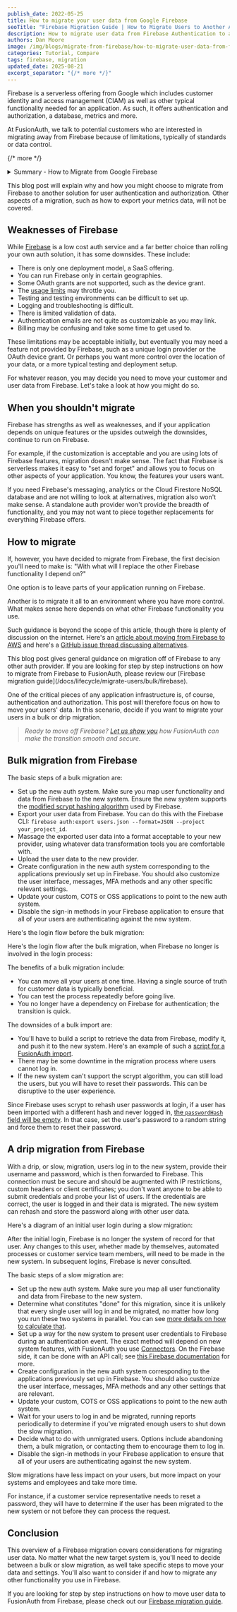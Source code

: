 ```yaml
---
publish_date: 2022-05-25
title: How to migrate your user data from Google Firebase
seoTitle: "Firebase Migration Guide | How to Migrate Users to Another Auth System"
description: How to migrate user data from Firebase Authentication to another project or identity provider. This guide covers export methods, password handling, and reauthentication.
authors: Dan Moore
image: /img/blogs/migrate-from-firebase/how-to-migrate-user-data-from-firebase-to-fusionauth.svg
categories: Tutorial, Compare
tags: firebase, migration
updated_date: 2025-08-21
excerpt_separator: "{/* more */}"
---
```



Firebase is a serverless offering from Google which includes customer identity and access management (CIAM) as well as other typical functionality needed for an application. As such, it offers authentication and authorization, a database, metrics and more.

At FusionAuth, we talk to potential customers who are interested in migrating away from Firebase because of limitations, typically of standards or data control.

{/* more */}

<details>
    <summary>Summary - How to Migrate from Google Firebase</summary>
### Key Takeaways

- **Seamless migration path**: FusionAuth supports Firebase's modified scrypt hashing algorithm, enabling bulk migrations without forcing password resets, minimizing user disruption during the transition process.
- **Deployment flexibility advantage**: Unlike Firebase's SaaS-only model, FusionAuth offers self-hosting options and deployment flexibility, giving teams complete control over data location and infrastructure architecture.
- **Migration automation capabilities**: FusionAuth provides pre-built import scripts and Connectors for both bulk and drip migrations, reducing development overhead and accelerating your transition timeline.
- **Enhanced standards compliance**: FusionAuth supports OAuth grants (including device grant) and authentication protocols that Firebase lacks, eliminating feature limitations that may have prompted your migration.
- **Transparent operational control**: With FusionAuth's single-tenant architecture, you gain comprehensive logging, testing environments, and troubleshooting capabilities that Firebase's shared infrastructure cannot match.
- **Scalable growth foundation**: FusionAuth eliminates Firebase's usage limits and throttling concerns while providing transparent pricing that scales predictably with your business growth.

***

### Definitions

- **Bulk Migration**: A complete user data transfer approach where all users are moved simultaneously from Firebase to the new authentication provider, typically involving system downtime but ensuring immediate data consistency and single source of truth.
- **Drip Migration**: A gradual user transition strategy where users are migrated individually during their next login attempt, allowing zero-downtime migrations while maintaining two systems temporarily until migration completion criteria are met.
- **Modified Scrypt Algorithm**: Firebase's customized implementation of the scrypt password hashing algorithm that requires specific compatibility in the target authentication system—FusionAuth natively supports this format to prevent forced password resets during migration.
- **Firebase Connectors**: Integration mechanisms that enable slow migrations by allowing the new authentication system to validate credentials against Firebase during the transition period, with FusionAuth's Connectors providing secure, configurable authentication passthrough capabilities.
- **Authentication System of Record**: The primary identity management platform that serves as the authoritative source for user credentials and profile data—successful migration requires clear designation and complete transition to prevent data inconsistencies and security gaps.

***

### Frequently Asked Questions

**Q: How easy is it to migrate from Firebase to FusionAuth?**

A: FusionAuth provides comprehensive migration tooling for Firebase transitions. For Firebase specifically, FusionAuth offers pre-built import scripts, native support for Firebase's modified scrypt algorithm, and detailed step-by-step documentation. The migration process typically takes 2-4 weeks depending on complexity, with options for both bulk and drip migration strategies. FusionAuth's architecture eliminates common Firebase limitations like geographic restrictions and OAuth grant limitations that often drive migration decisions.

**Q: How do I migrate users securely between authentication providers like Firebase and maintain password security?**

A: Secure migration requires preserving existing password hashes to avoid forcing user password resets. FusionAuth natively supports Firebase's modified scrypt hashing algorithm, allowing direct import of existing password data without security compromises. For additional security, implement IP restrictions, custom headers, or client certificates during drip migrations. FusionAuth's single-tenant architecture ensures your user data never shares infrastructure with other customers, providing superior security isolation compared to Firebase's shared model.

**Q: How do I achieve seamless authentication in microservices architectures after migrating from Firebase?**

A: FusionAuth excels in microservices environments through its API-first architecture and flexible deployment options. Unlike Firebase's rigid SaaS model, you can deploy FusionAuth instances closer to your microservices, reducing latency and improving reliability. FusionAuth supports all standard OAuth2 and OpenID Connect flows, including the device grant that Firebase lacks, enabling consistent authentication across all service endpoints. The platform's JWT token architecture integrates seamlessly with microservices authorization patterns.

**Q: Can FusionAuth be deployed using Docker or Kubernetes for better control than Firebase's serverless model?**

A: Yes, FusionAuth offers complete deployment flexibility including Docker containers and Kubernetes orchestration, providing the infrastructure control that Firebase's serverless model cannot match. You can deploy FusionAuth on-premises, in your preferred cloud environment, or across multiple regions for optimal performance and compliance. This deployment flexibility eliminates Firebase's geographic restrictions while maintaining the scaling benefits through Kubernetes automation and load balancing capabilities.

**Q: How does FusionAuth's single-tenant architecture enhance security compared to Firebase's shared infrastructure?**

A: FusionAuth's single-tenant architecture ensures your authentication data runs on dedicated infrastructure, eliminating the security risks inherent in Firebase's multi-tenant model. This approach provides complete data isolation, enhanced logging and monitoring capabilities, and eliminates noisy neighbor effects that can impact performance. You gain full control over security configurations, compliance requirements, and data residency while maintaining the operational simplicity of a managed authentication solution through FusionAuth's streamlined architecture.

***
</details>


This blog post will explain why and how you might choose to migrate from Firebase to another solution for user authentication and authorization. Other aspects of a migration, such as how to export your metrics data, will not be covered.

## Weaknesses of Firebase

While [Firebase](https://firebase.google.com/) is a low cost auth service and a far better choice than rolling your own auth solution, it has some downsides. These include:

* There is only one deployment model, a SaaS offering.
* You can run Firebase only in certain geographies.
* Some OAuth grants are not supported, such as the device grant.
* The [usage limits](https://firebase.google.com/docs/auth/limits) may throttle you.
* Testing and testing environments can be difficult to set up.
* Logging and troubleshooting is difficult.
* There is limited validation of data.
* Authentication emails are not quite as customizable as you may link.
* Billing may be confusing and take some time to get used to.

These limitations may be acceptable initially, but eventually you may need a feature not provided by Firebase, such as a unique login provider or the OAuth device grant.
Or perhaps you want more control over the location of your data, or a more typical testing and deployment setup.

For whatever reason, you may decide you need to move your customer and user data from Firebase. Let's take a look at how you might do so.

## When you shouldn't migrate

Firebase has strengths as well as weaknesses, and if your application depends on unique features or the upsides outweigh the downsides, continue to run on Firebase.

For example, if the customization is acceptable and you are using lots of Firebase features, migration doesn't make sense. The fact that Firebase is serverless makes it easy to "set and forget" and allows you to focus on other aspects of your application. You know, the features your users want.

If you need Firebase's messaging, analytics or the Cloud Firestore NoSQL database and are not willing to look at alternatives, migration also won't make sense. A standalone auth provider won't provide the breadth of functionality, and you may not want to piece together replacements for everything Firebase offers.

## How to migrate

If, however, you have decided to migrate from Firebase, the first decision you'll need to make is: "With what will I replace the other Firebase functionality I depend on?"

One option is to leave parts of your application running on Firebase.

Another is to migrate it all to an environment where you have more control. What makes sense here depends on what other Firebase functionality you use.

Such guidance is beyond the scope of this article, though there is plenty of discussion on the internet. Here's an [article about moving from Firebase to AWS](https://aws.amazon.com/blogs/startups/migrating-your-startup-from-firebase-to-aws/) and here's a [GitHub issue thread discussing alternatives](https://github.com/WelcometoMyGarden/welcometomygarden/issues/106).

<Aside nodark="true" type="note">
This blog post gives general guidance on migration off of Firebase to any other auth provider. If you are looking for step by step instructions on how to migrate from Firebase to FusionAuth, please review our [Firebase migration guide](/docs/lifecycle/migrate-users/bulk/firebase).
</Aside>

One of the critical pieces of any application infrastructure is, of course, authentication and authorization. This post will therefore focus on how to move your users' data. In this scenario, decide if you want to migrate your users in a bulk or drip migration.

> _Ready to move off Firebase? [Let us show you](/contact) how FusionAuth can make the transition smooth and secure._

## Bulk migration from Firebase

The basic steps of a bulk migration are:

* Set up the new auth system. Make sure you map user functionality and data from Firebase to the new system. Ensure the new system supports the [modified scrypt hashing algorithm](https://firebase.google.com/docs/reference/admin/java/reference/com/google/firebase/auth/hash/Scrypt) used by Firebase.
* Export your user data from Firebase. You can do this with the Firebase CLI: `firebase auth:export users.json --format=JSON --project your_project_id`.
* Massage the exported user data into a format acceptable to your new provider, using whatever data transformation tools you are comfortable with.
* Upload the user data to the new provider.
* Create configuration in the new auth system corresponding to the applications previously set up in Firebase. You should also customize the user interface, messages, MFA methods and any other specific relevant settings.
* Update your custom, COTS or OSS applications to point to the new auth system.
* Disable the sign-in methods in your Firebase application to ensure that all of your users are authenticating against the new system.

Here's the login flow before the bulk migration:

<BulkBeforeDiagram alt="Bulk migration login request flow before the migration." />

Here's the login flow after the bulk migration, when Firebase no longer is involved in the login process:

<BulkAfterDiagram alt="Bulk migration login request flow after the migration." />

The benefits of a bulk migration include:

* You can move all your users at one time. Having a single source of truth for customer data is typically beneficial.
* You can test the process repeatedly before going live.
* You no longer have a dependency on Firebase for authentication; the transition is quick.

The downsides of a bulk import are:

* You'll have to build a script to retrieve the data from Firebase, modify it, and push it to the new system. Here's an example of such a [script for a FusionAuth import](https://github.com/FusionAuth/fusionauth-import-scripts/tree/main/firebase).
* There may be some downtime in the migration process where users cannot log in.
* If the new system can't support the scrypt algorithm, you can still load the users, but you will have to reset their passwords. This can be disruptive to the user experience.

Since Firebase uses scrypt to rehash user passwords at login, if a user has been imported with a different hash and never logged in, [the `passwordHash` field will be empty](https://firebase.google.com/docs/cli/auth). In that case, set the user's password to a random string and force them to reset their password.

## A drip migration from Firebase

With a drip, or slow, migration, users log in to the new system, provide their username and password, which is then forwarded to Firebase. This connection must be secure and should be augmented with IP restrictions, custom headers or client certificates; you don't want anyone to be able to submit credentials and probe your list of users. If the credentials are correct, the user is logged in and their data is migrated. The new system can rehash and store the password along with other user data.

Here's a diagram of an initial user login during a slow migration:

<SlowMigrationDiagram alt="Slow migration initial login request flow." />

After the initial login, Firebase is no longer the system of record for that user. Any changes to this user, whether made by themselves, automated processes or customer service team members, will need to be made in the new system. In subsequent logins, Firebase is never consulted.

<SlowSubsequentDiagram alt="Slow migration subsequent login request flow." />

The basic steps of a slow migration are:

* Set up the new auth system. Make sure you map all user functionality and data from Firebase to the new system.
* Determine what constitutes "done" for this migration, since it is unlikely that every single user will log in and be migrated, no matter how long you run these two systems in parallel. You can see [more details on how to calculate that](/docs/lifecycle/migrate-users#migration-timeline).
* Set up a way for the new system to present user credentials to Firebase during an authentication event. The exact method will depend on new system features, with FusionAuth you use [Connectors](/docs/lifecycle/migrate-users/connectors/). On the Firebase side, it can be done with an API call; see [this Firebase documentation](https://firebase.google.com/docs/reference/rest/auth#section-sign-in-email-password) for more.
* Create configuration in the new auth system corresponding to the applications previously set up in Firebase. You should also customize the user interface, messages, MFA methods and any other settings that are relevant.
* Update your custom, COTS or OSS applications to point to the new auth system.
* Wait for your users to log in and be migrated, running reports periodically to determine if you've migrated enough users to shut down the slow migration.
* Decide what to do with unmigrated users. Options include abandoning them, a bulk migration, or contacting them to encourage them to log in.
* Disable the sign-in methods in your Firebase application to ensure that all of your users are authenticating against the new system.

Slow migrations have less impact on your users, but more impact on your systems and employees and take more time.

For instance, if a customer service representative needs to reset a password, they will have to determine if the user has been migrated to the new system or not before they can process the request.

## Conclusion

This overview of a Firebase migration covers considerations for migrating user data. No matter what the new target system is, you'll need to decide between a bulk or slow migration, as well take specific steps to move your data and settings. You'll also want to consider if and how to migrate any other functionality you use in Firebase.

If you are looking for step by step instructions on how to move user data to FusionAuth from Firebase, please check out our [Firebase migration guide](/docs/lifecycle/migrate-users/bulk/firebase).

